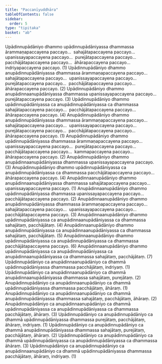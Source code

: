 ```yaml
---
title: "Paccanīyuddhāra"
tableOfContents: false
sidebar:
  order: 5
type: "tipitaka"
basket: "ab"
---
```



<DynamicBreadcrumb />

<Division number="89">

<Paragraph number="2770">
Upādinnupādāniyo dhammo upādinnupādāniyassa dhammassa ārammaṇapaccayena paccayo…  sahajātapaccayena paccayo…  upanissayapaccayena paccayo…  purejātapaccayena paccayo…  pacchājātapaccayena paccayo…  āhārapaccayena paccayo…  indriyapaccayena paccayo. (1)
</Paragraph>

<Paragraph number="2771">
Upādinnupādāniyo dhammo anupādinnupādāniyassa dhammassa ārammaṇapaccayena paccayo…  sahajātapaccayena paccayo…  upanissayapaccayena paccayo…  purejātapaccayena paccayo…  pacchājātapaccayena paccayo…  āhārapaccayena paccayo. (2)
</Paragraph>

<Paragraph number="2772">
Upādinnupādāniyo dhammo anupādinnaanupādāniyassa dhammassa upanissayapaccayena paccayo…  purejātapaccayena paccayo. (3)
</Paragraph>

<Paragraph number="2773">
Upādinnupādāniyo dhammo upādinnupādāniyassa ca anupādinnupādāniyassa ca dhammassa sahajātapaccayena paccayo…  pacchājātapaccayena paccayo…  āhārapaccayena paccayo. (4)
</Paragraph>

<Paragraph number="2774">
Anupādinnupādāniyo dhammo anupādinnupādāniyassa dhammassa ārammaṇapaccayena paccayo…  sahajātapaccayena paccayo…  upanissayapaccayena paccayo…  purejātapaccayena paccayo…  pacchājātapaccayena paccayo…  āhārapaccayena paccayo. (1)
</Paragraph>

<Paragraph number="2775">
Anupādinnupādāniyo dhammo upādinnupādāniyassa dhammassa ārammaṇapaccayena paccayo…  upanissayapaccayena paccayo…  purejātapaccayena paccayo…  pacchājātapaccayena paccayo…  kammapaccayena paccayo…  āhārapaccayena paccayo. (2)
</Paragraph>

<Paragraph number="2776">
Anupādinnupādāniyo dhammo anupādinnaanupādāniyassa dhammassa upanissayapaccayena paccayo. (3)
</Paragraph>

<Paragraph number="2777">
Anupādinnupādāniyo dhammo upādinnupādāniyassa ca anupādinnupādāniyassa ca dhammassa pacchājātapaccayena paccayo…  āhārapaccayena paccayo. (4)
</Paragraph>

</Division>
<Division number="90">

<Paragraph number="2778">
Anupādinnaanupādāniyo dhammo anupādinnaanupādāniyassa dhammassa sahajātapaccayena paccayo…  upanissayapaccayena paccayo. (1)
</Paragraph>

<Paragraph number="2779">
Anupādinnaanupādāniyo dhammo upādinnupādāniyassa dhammassa upanissayapaccayena paccayo…  pacchājātapaccayena paccayo. (2)
</Paragraph>

<Paragraph number="2780">
Anupādinnaanupādāniyo dhammo anupādinnupādāniyassa dhammassa ārammaṇapaccayena paccayo…  sahajātapaccayena paccayo…  upanissayapaccayena paccayo…  pacchājātapaccayena paccayo. (3)
</Paragraph>

<Paragraph number="2781">
Anupādinnaanupādāniyo dhammo upādinnupādāniyassa ca anupādinnaanupādāniyassa ca dhammassa sahajātaṃ, pacchājātaṃ. (4)
</Paragraph>

<Paragraph number="2782">
Anupādinnaanupādāniyo dhammo anupādinnupādāniyassa ca anupādinnaanupādāniyassa ca dhammassa sahajātaṃ, pacchājātaṃ. (5)
</Paragraph>

<Paragraph number="2783">
Anupādinnaanupādāniyo dhammo upādinnupādāniyassa ca anupādinnupādāniyassa ca dhammassa pacchājātapaccayena paccayo. (6)
</Paragraph>

<Paragraph number="2784">
Anupādinnaanupādāniyo dhammo upādinnupādāniyassa ca anupādinnupādāniyassa ca anupādinnaanupādāniyassa ca dhammassa sahajātaṃ, pacchājātaṃ. (7)
</Paragraph>

<Paragraph number="2785">
Upādinnupādāniyo ca anupādinnaanupādāniyo ca dhammā upādinnupādāniyassa dhammassa pacchājātaṃ, indriyaṃ. (1)
</Paragraph>

<Paragraph number="2786">
Upādinnupādāniyo ca anupādinnaanupādāniyo ca dhammā anupādinnaanupādāniyassa dhammassa sahajātaṃ, purejātaṃ. (2)
</Paragraph>

<Paragraph number="2787">
Anupādinnupādāniyo ca anupādinnaanupādāniyo ca dhammā upādinnupādāniyassa dhammassa pacchājātaṃ, āhāraṃ. (1)
</Paragraph>

<Paragraph number="2788">
Anupādinnupādāniyo ca anupādinnaanupādāniyo ca dhammā anupādinnupādāniyassa dhammassa sahajātaṃ, pacchājātaṃ, āhāraṃ. (2)
</Paragraph>

<Paragraph number="2789">
Anupādinnupādāniyo ca anupādinnaanupādāniyo ca dhammā upādinnupādāniyassa ca anupādinnupādāniyassa ca dhammassa pacchājātaṃ, āhāraṃ. (3)
</Paragraph>

<Paragraph number="2790">
Upādinnupādāniyo ca anupādinnupādāniyo ca dhammā upādinnupādāniyassa dhammassa purejātaṃ, pacchājātaṃ, āhāraṃ, indriyaṃ. (1)
</Paragraph>

<Paragraph number="2791">
Upādinnupādāniyo ca anupādinnupādāniyo ca dhammā anupādinnupādāniyassa dhammassa sahajātaṃ, purejātaṃ, pacchājātaṃ, āhāraṃ. (2)
</Paragraph>

<Paragraph number="2792">
Upādinnupādāniyo ca anupādinnupādāniyo ca dhammā upādinnupādāniyassa ca anupādinnupādāniyassa ca dhammassa āhāraṃ. (3)
</Paragraph>

<Paragraph number="2793">
Upādinnupādāniyo ca anupādinnupādāniyo ca anupādinnaanupādāniyo ca dhammā upādinnupādāniyassa dhammassa pacchājātaṃ, āhāraṃ, indriyaṃ. (1)
</Paragraph>
</Division>